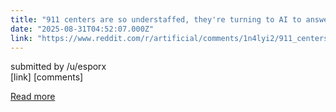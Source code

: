 ```yaml
---
title: "911 centers are so understaffed, they're turning to AI to answer calls"
date: "2025-08-31T04:52:07.000Z"
link: "https://www.reddit.com/r/artificial/comments/1n4lyi2/911_centers_are_so_understaffed_theyre_turning_to/"
---
```


submitted by    /u/esporx  
 [link]   [comments]

[Read more](https://www.reddit.com/r/artificial/comments/1n4lyi2/911_centers_are_so_understaffed_theyre_turning_to/)
